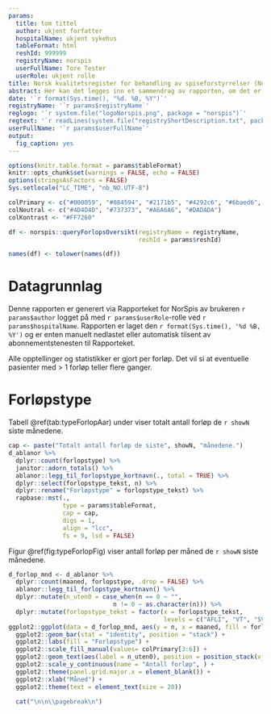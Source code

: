 ```yaml
---
params:
  title: tom tittel
  author: ukjent forfatter
  hospitalName: ukjent sykehus
  tableFormat: html
  reshId: 999999
  registryName: norspis
  userFullName: Tore Tester
  userRole: ukjent rolle
title: Norsk kvalitetsregister for behandling av spiseforstyrrelser (NorSpis)
abstract: Her kan det legges inn et sammendrag av rapporten, om det er ønskelig...
date: '`r format(Sys.time(), "%d. %B, %Y")`'
registryName: '`r params$registryName`'
reglogo: '`r system.file("logoNorspis.png", package = "norspis")`'
regtext: '`r readLines(system.file("registryShortDescription.txt", package = "norspis"))`'
userFullName: '`r params$userFullName`'
output:
  fig_caption: yes
---
```





```r
options(knitr.table.format = params$tableFormat)
knitr::opts_chunk$set(warnings = FALSE, echo = FALSE)
options(stringsAsFactors = FALSE)
Sys.setlocale("LC_TIME", "nb_NO.UTF-8")
```




```r
colPrimary <- c("#000059", "#084594", "#2171b5", "#4292c6", "#6baed6", "#c6dbef")
colNeutral <- c("#4D4D4D", "#737373", "#A6A6A6", "#DADADA")
colKontrast <- "#FF7260"
```

```r
df <- norspis::queryForlopsOversikt(registryName = registryName,
                                    reshId = params$reshId)

names(df) <- tolower(names(df))
```


# Datagrunnlag
Denne rapporten er generert via Rapporteket for NorSpis av brukeren
`r params$author` logget på med  `r params$userRole`-rolle ved
`r params$hospitalName`. Rapporten er laget den
`r format(Sys.time(), '%d %B, %Y')` og er enten manuelt nedlastet eller
automatisk tilsent  av abonnementstenesten til Rapporteket.

Alle opptellinger og statistikker er gjort per forløp. Det vil si at eventuelle
pasienter med > 1 forløp teller flere ganger.<br>


# Forløpstype
Tabell \@ref(tab:typeForlopAar) under viser totalt antall forløp de `r showN` siste månedene.
```r
cap <- paste("Totalt antall forløp de siste", showN, "månedene.")
d_ablanor %>%
  dplyr::count(forlopstype) %>%
  janitor::adorn_totals() %>%
  ablanor::legg_til_forlopstype_kortnavn(., total = TRUE) %>%
  dplyr::select(forlopstype_tekst, n) %>%
  dplyr::rename("Forløpstype" = forlopstype_tekst) %>%
  rapbase::mst(.,
               type = params$tableFormat,
               cap = cap,
               digs = 1,
               align = "lcc",
               fs = 9, lsd = FALSE)
```

Figur \@ref(fig:typeForlopFig) viser antall forløp per måned de `r showN` siste månedene.
```r
d_forlop_mnd <- d_ablanor %>%
  dplyr::count(maaned, forlopstype, .drop = FALSE) %>%
  ablanor::legg_til_forlopstype_kortnavn() %>%
  dplyr::mutate(n_uten0 = case_when(n == 0 ~ "",
                             n != 0 ~ as.character(n))) %>%
  dplyr::mutate(forlopstype_tekst = factor(x = forlopstype_tekst,
                                           levels = c("AFLI", "VT", "SVT", "EFU")))
ggplot2::ggplot(data = d_forlop_mnd, aes(y = n, x = maaned, fill = forlopstype_tekst)) +
  ggplot2::geom_bar(stat = "identity", position = "stack") +
  ggplot2::labs(fill = "Forløpstype") +
  ggplot2::scale_fill_manual(values= colPrimary[3:6]) +
  ggplot2::geom_text(aes(label = n_uten0), position = position_stack(vjust = .5), size=10) +
  ggplot2::scale_y_continuous(name = "Antall forløp", ) +
  ggplot2::theme(panel.grid.major.x = element_blank()) +
  ggplot2::xlab("Måned") +
  ggplot2::theme(text = element_text(size = 20))
```





```r
  cat("\n\n\\pagebreak\n")
```
